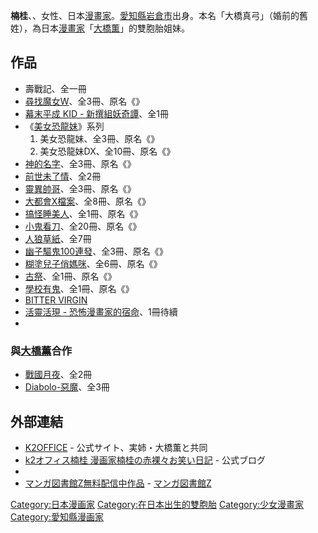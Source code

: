 {{japanese|japanese=楠桂|kana=くすのき けい|romaji=Kusunoki Kē}}{{漫畫}}
'''楠桂'''、{{BD|1966年|3月24日|catIdx=Kusunoki Kei}}、女性、日本[[漫畫家|漫畫家]]。[[愛知縣|愛知縣]][[岩倉市|岩倉市]]出身。本名「大橋真弓」（婚前的舊姓），為日本[[漫畫家|漫畫家]]「[[大橋薫|大橋薫]]」的雙胞胎姐妹。

== 作品 ==
*壽戰記、全一冊
* [[尋找魔女W|尋找魔女W]]、全3冊、原名《{{lang|ja|イノセントW}}》
* [[幕末平成_KID_-_新撰組妖奇譚|幕末平成 KID - 新撰組妖奇譚]]、全1冊
* 《[[美女恐龍妹|美女恐龍妹]]》系列
*# 美女恐龍妹、全3冊、原名《{{tsl|ja|ガールズザウルス|}}》
*# 美女恐龍妹DX、全10冊、原名《{{lang|ja|ガールズザウルスDX}}》
* [[神的名字|神的名字]]、全3冊、原名《{{lang|ja|神の名は 日の本神話異聞}}》
* [[前世未了情|前世未了情]]、全2冊
* [[靈異帥哥|靈異帥哥]]、全3冊、原名《{{lang|ja|山田くんが通る}}》
* [[大都會X檔案|大都會X檔案]]、全8冊、原名《{{lang|ja|大都会にほえろ}}》
* [[搞怪睡美人|搞怪睡美人]]、全1冊、原名《{{lang|ja|ぶちかまし眠り姫}}》
* [[小鬼看刀|小鬼看刀]]、全20冊、原名《{{lang|ja|{{tsl|ja|鬼切丸|}}}}》
* [[人狼草紙|人狼草紙]]、全7冊
* [[幽子驅鬼100連發|幽子驅鬼100連發]]、全3冊、原名《{{lang|ja|幽子ちゃん100連発!!}}》
* [[糊塗兒子俏媽咪|糊塗兒子俏媽咪]]、全6冊、原名《{{tsl|ja|八神くんの家庭の事情|}}》
* [[古祭|古祭]]、全1冊、原名《{{lang|ja|古祭}}》
* [[學校有鬼|學校有鬼]]、全1冊、原名《{{lang|ja|週番規則厳守せよ}}》
* [[BITTER_VIRGIN|BITTER VIRGIN]]
* [[活靈活現_-_恐怖漫畫家的宿命|活靈活現 - 恐怖漫畫家的宿命]]、1冊待續
* {{tsl|ja|妖魔 (漫画)|妖魔 (漫画)}}
=== 與[[大橋薫|大橋薫]]合作 ===
* [[戰國月夜|戰國月夜]]、全2冊
* [[Diabolo-惡魔|Diabolo-惡魔]]、全3冊

== 外部連結 ==
* [http://www.ngy1.1st.ne.jp/~k2office/ K2OFFICE] {{Wayback|url=http://www.ngy1.1st.ne.jp/~k2office/ |date=20210126160035 }} - 公式サイト、実姉・大橋薫と共同
* [http://k2office.blog62.fc2.com/ k2オフィス楠桂 漫画家楠桂の赤裸々お笑い日記] {{Wayback|url=http://k2office.blog62.fc2.com/ |date=20191224125718 }} - 公式ブログ
* {{twitter|keikusunoki}}
* [https://www.mangaz.com/title/index/query:%E6%A5%A0%E6%A1%82 マンガ図書館Z無料配信中作品] {{Wayback|url=https://www.mangaz.com/title/index/query:%E6%A5%A0%E6%A1%82 |date=20200225000437 }} - [[マンガ図書館Z|マンガ図書館Z]]

{{Authority control}}

{{DEFAULTSORT:Kusunoki Kei}}
[[Category:日本漫画家|Category:日本漫画家]]
[[Category:在日本出生的雙胞胎|Category:在日本出生的雙胞胎]]
[[Category:少女漫畫家|Category:少女漫畫家]]
[[Category:愛知縣漫画家|Category:愛知縣漫画家]]

{{Manga-stub}}